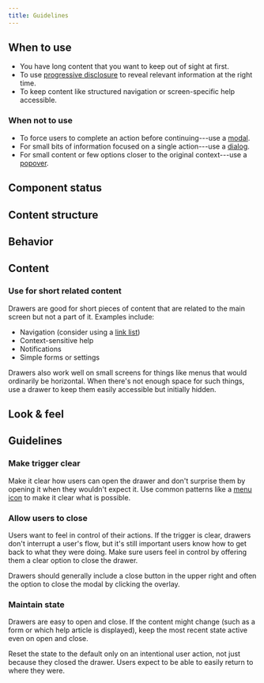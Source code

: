 ```yaml
---
title: Guidelines
---
```


<ReactExample name="Drawer" />

## When to use

- You have long content that you want to keep out of sight at first.
- To use [progressive disclosure](/guides/progressive-disclosure/) to reveal
  relevant information at the right time.
- To keep content like structured navigation or screen-specific help accessible.

### When not to use

- To force users to complete an action before continuing---use a [modal](/components/overlay/modal/).
- For small bits of information focused on a single action---use a [dialog](/components/overlay/dialog/).
- For small content or few options closer to the original context---use a [popover](/components/overlay/popover/).

## Component status

<ComponentStatus component="Drawer" />

## Content structure

<FigmaFile
  file="4QJZqvBvRrLu6t9mwObCkA"
  node="746%3A2237"
  alt="Overlay: keeps the overall context present but less important; close: allows users to close the drawer; content: navigation or other content to hide and show."
/>

## Behavior

### 

## Content

### Use for short related content

Drawers are good for short pieces of content
that are related to the main screen but not a part of it.
Examples include:

-   Navigation (consider using a [link list](/components/navigation/linklist))
-   Context-sensitive help
-   Notifications
-   Simple forms or settings

Drawers also work well on small screens for things
like menus that would ordinarily be horizontal.
When there's not enough space for such things,
use a drawer to keep them easily accessible but initially hidden.

## Look & feel

### 


## Guidelines

### Make trigger clear

Make it clear how users can open the drawer
and don't surprise them by opening it when they wouldn't expect it.
Use common patterns like a [menu icon](/foundation/icons/#menu-hamburger)
to make it clear what is possible.


### Allow users to close

Users want to feel in control of their actions.
If the trigger is clear, drawers don't interrupt a user's flow,
but it's still important users know how to get back to what they were doing.
Make sure users feel in control by offering them a clear option to close the drawer.

Drawers should generally include a close button in the upper right
and often the option to close the modal by clicking the overlay.

### Maintain state

Drawers are easy to open and close.
If the content might change (such as a form or which help article is displayed),
keep the most recent state active even on open and close. 

Reset the state to the default only on an intentional user action,
not just because they closed the drawer.
Users expect to be able to easily return to where they were.

<ReactExample name="Drawer state" />



